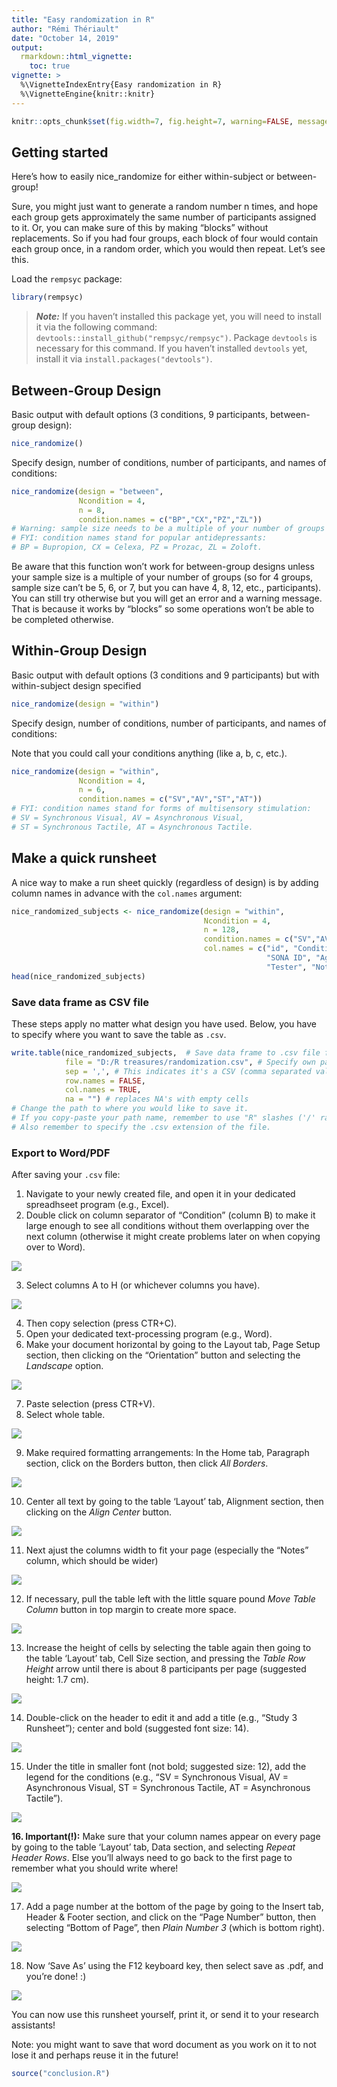 ```yaml
---
title: "Easy randomization in R"
author: "Rémi Thériault"
date: "October 14, 2019"
output:
  rmarkdown::html_vignette:
    toc: true
vignette: >
  %\VignetteIndexEntry{Easy randomization in R}
  %\VignetteEngine{knitr::knitr}
---
```


```r
knitr::opts_chunk$set(fig.width=7, fig.height=7, warning=FALSE, message=FALSE)
```

## Getting started

Here's how to easily nice_randomize for either within-subject or between-group!

Sure, you might just want to generate a random number n times, and hope each group gets approximately the same number of participants assigned to it. Or, you can make sure of this by making "blocks" without replacements. So if you had four groups, each block of four would contain each group once, in a random order, which you would then repeat. Let's see this.

Load the `rempsyc` package:

```r
library(rempsyc)
```

> ***Note:*** If you haven't installed this package yet, you will need to install it via the following command: `devtools::install_github("rempsyc/rempsyc")`. Package `devtools` is necessary for this command. If you haven't installed `devtools` yet, install it via `install.packages("devtools")`.

## Between-Group Design

Basic output with default options (3 conditions, 9 participants, between-group design):

```r
nice_randomize()
```

Specify design, number of conditions, number of participants, and names of conditions:

```r
nice_randomize(design = "between", 
               Ncondition = 4, 
               n = 8, 
               condition.names = c("BP","CX","PZ","ZL"))
# Warning: sample size needs to be a multiple of your number of groups if using "between"!
# FYI: condition names stand for popular antidepressants:
# BP = Bupropion, CX = Celexa, PZ = Prozac, ZL = Zoloft.
```

Be aware that this function won't work for between-group designs unless your sample size is a multiple of your number of groups (so for 4 groups, sample size can't be 5, 6, or 7, but you can have 4, 8, 12, etc., participants). You can still try otherwise but you will get an error and a warning message. That is because it works by "blocks" so some operations won't be able to be completed otherwise.

## Within-Group Design

Basic output with default options (3 conditions and 9 participants) but with within-subject design specified

```r
nice_randomize(design = "within")
```

Specify design, number of conditions, number of participants, and names of conditions:

Note that you could call your conditions anything (like a, b, c, etc.).

```r
nice_randomize(design = "within", 
               Ncondition = 4, 
               n = 6, 
               condition.names = c("SV","AV","ST","AT"))
# FYI: condition names stand for forms of multisensory stimulation:
# SV = Synchronous Visual, AV = Asynchronous Visual, 
# ST = Synchronous Tactile, AT = Asynchronous Tactile.
```

## Make a quick runsheet

A nice way to make a run sheet quickly (regardless of design) is by adding column names in advance with the `col.names` argument:

```r
nice_randomized_subjects <- nice_randomize(design = "within", 
                                           Ncondition = 4, 
                                           n = 128,
                                           condition.names = c("SV","AV","ST","AT"), 
                                           col.names = c("id", "Condition", "Date/Time",
                                                         "SONA ID", "Age/Gd.", "Handedness",
                                                         "Tester", "Notes"))
head(nice_randomized_subjects)
```

### Save data frame as CSV file

These steps apply no matter what design you have used. Below, you have to specify where you want to save the table as `.csv`.

```r
write.table(nice_randomized_subjects,  # Save data frame to .csv file for later use
            file = "D:/R treasures/randomization.csv", # Specify own path
            sep = ',', # This indicates it's a CSV (comma separated values) file
            row.names = FALSE,
            col.names = TRUE,
            na = "") # replaces NA's with empty cells
# Change the path to where you would like to save it.
# If you copy-paste your path name, remember to use "R" slashes ('/' rather than '\').
# Also remember to specify the .csv extension of the file.
```

### Export to Word/PDF

After saving your `.csv` file:

1. Navigate to your newly created file, and open it in your dedicated spreadhseet program (e.g., Excel).
2. Double click on column separator of "Condition" (column B) to make it large enough to see all conditions without them overlapping over the next column (otherwise it might create problems later on when copying over to Word).
 
![](blog images/blog_randomize/step2.png)

3. Select columns A to H (or whichever columns you have).

![](blog images/blog_randomize/step3.png)

4. Then copy selection (press CTR+C).
5. Open your dedicated text-processing program (e.g., Word).
6. Make your document horizontal by going to the Layout tab, Page Setup section, then clicking on the "Orientation" button and selecting the *Landscape* option.

![](blog images/blog_randomize/step4.png)

7. Paste selection (press CTR+V).
8. Select whole table.

![](blog images/blog_randomize/step5.png)

9. Make required formatting arrangements: In the Home tab, Paragraph section, click on the Borders button, then click *All Borders*.
    
![](blog images/blog_randomize/step6.png)
    
10. Center all text by going to the table 'Layout' tab, Alignment section, then clicking on the *Align Center* button.
    
![](blog images/blog_randomize/step7.png)
    
11. Next ajust the columns width to fit your page (especially the "Notes" column, which should be wider)

![](blog images/blog_randomize/step8.png)
    
12. If necessary, pull the table left with the little square pound *Move Table Column* button in top margin to create more space.
    
![](blog images/blog_randomize/step9.png)
    
13. Increase the height of cells by selecting the table again then going to the table 'Layout' tab, Cell Size section, and pressing the *Table Row Height* arrow until there is about 8 participants per page (suggested height: 1.7 cm).
    
![](blog images/blog_randomize/step10.png)
    
14. Double-click on the header to edit it and add a title (e.g., "Study 3 Runsheet"); center and bold (suggested font size: 14).

![](blog images/blog_randomize/step11.png)

15. Under the title in smaller font (not bold; suggested size: 12), add the legend for the conditions (e.g., "SV = Synchronous Visual, AV = Asynchronous Visual, ST = Synchronous Tactile, AT = Asynchronous Tactile").

![](blog images/blog_randomize/step12.png)

**16. Important(!):** Make sure that your column names appear on every page by going to the table 'Layout' tab, Data section, and selecting *Repeat Header Rows*. Else you'll always need to go back to the first page to remember what you should write where!

![](blog images/blog_randomize/step13.png)

17. Add a page number at the bottom of the page by going to the Insert tab, Header & Footer section, and click on the "Page Number" button, then selecting "Bottom of Page", then *Plain Number 3* (which is bottom right).

![](blog images/blog_randomize/step14.png)

18. Now 'Save As' using the F12 keyboard key, then select save as .pdf, and you're done! :)

![](blog images/blog_randomize/step15.png)

You can now use this runsheet yourself, print it, or send it to your research assistants!

Note: you might want to save that word document as you work on it to not lose it and perhaps reuse it in the future!

```r
source("conclusion.R")
```

